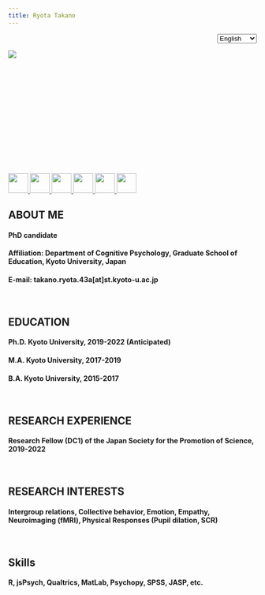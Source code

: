 ```yaml
---
title: Ryota Takano
---
```


<div style = "text-align:right;">
<span class="custom-dropdown big">
<select name="select" onChange="location.href=value;">
<option value="">English</option>
<option value="https://ryotatkn.github.io/RyotawebE/">Japanese</option>
</select> 
</span>
</div>


<div style="width:225px; height:150px">
<p><img src="pic/pic2.jpg"></p>
</div>
<br>
<br>
<br>
<br>
<br>
<div style=>
<p>
<a class="no-underline" href="https://twitter.com/takano_ryota">
<img src="pic/twitter.png" width="40px" height="40px"> </a>
<a class="no-underline" href="https://www.researchgate.net/profile/Ryota-Takano">
<img src="pic/rg.png" width="40px" height="40px"> 
<a class="no-underline" href="https://scholar.google.co.jp/citations?user=ucldCngAAAAJ&hl=ja">
<img src="pic/gs.png" width="40px" height="40px"> 
<a class="no-underline" href="https://osf.io/bpjds/">
<img src="pic/osf.png" width="40px" height="40px"> 
<a class="no-underline" href="https://github.com/RyotaTKN">
<img src="pic/gh.jpg" width="40px" height="40px"> 
<a class="no-underline" href=https://drive.google.com/file/d/1beMi4sr4bpTMRckQKzdkUq6yQqEHUTuy/view?usp=sharing">
<img src="pic/cv.png" width="40px" height="40px"> 
</a>
</p>

## **ABOUT ME**

#### PhD candidate 
#### Affiliation: Department of Cognitive Psychology, Graduate School of Education, Kyoto University, Japan
#### E-mail: takano.ryota.43a[at]st.kyoto-u.ac.jp
<br>

## **EDUCATION**

#### Ph.D.   Kyoto University, 2019-2022 (Anticipated)
#### M.A.    Kyoto University, 2017-2019
#### B.A.    Kyoto University, 2015-2017
<br>

## **RESEARCH EXPERIENCE**

#### Research Fellow (DC1) of the Japan Society for the Promotion of Science, 2019-2022
<br>

## **RESEARCH INTERESTS**

#### Intergroup relations, Collective behavior, Emotion, Empathy, Neuroimaging (fMRI), Physical Responses (Pupil dilation, SCR)
<br>

## **Skills**

#### R, jsPsych, Qualtrics, MatLab, Psychopy, SPSS, JASP, etc.

